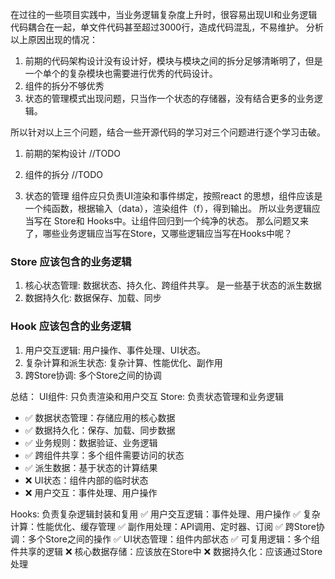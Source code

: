 在过往的一些项目实践中，当业务逻辑复杂度上升时，很容易出现UI和业务逻辑代码耦合在一起，单文件代码甚至超过3000行，造成代码混乱，不易维护。
分析以上原因出现的情况：
1. 前期的代码架构设计没有设计好，模块与模块之间的拆分足够清晰明了，但是一个单个的复杂模块也需要进行优秀的代码设计。
2. 组件的拆分不够优秀
3. 状态的管理模式出现问题，只当作一个状态的存储器，没有结合更多的业务逻辑。

所以针对以上三个问题，结合一些开源代码的学习对三个问题进行逐个学习击破。

1. 前期的架构设计
//TODO

2. 组件的拆分
//TODO

3. 状态的管理
组件应只负责UI渲染和事件绑定，按照react 的思想，组件应该是一个纯函数，根据输入（data），渲染组件（f），得到输出。
所以业务逻辑应当写在 Store和 Hooks中。让组件回归到一个纯净的状态。
那么问题又来了，哪些业务逻辑应当写在Store，又哪些逻辑应当写在Hooks中呢？
### Store 应该包含的业务逻辑
1. 核心状态管理: 数据状态、持久化、跨组件共享。 是一些基于状态的派生数据
2. 数据持久化: 数据保存、加载、同步

### Hook 应该包含的业务逻辑
1. 用户交互逻辑: 用户操作、事件处理、UI状态。 
2. 复杂计算和派生状态: 复杂计算、性能优化、副作用
3. 跨Store协调: 多个Store之间的协调

总结：
UI组件: 只负责渲染和用户交互
Store: 负责状态管理和业务逻辑
- ✅ 数据状态管理：存储应用的核心数据
- ✅ 数据持久化：保存、加载、同步数据
- ✅ 业务规则：数据验证、业务逻辑
- ✅ 跨组件共享：多个组件需要访问的状态
- ✅ 派生数据：基于状态的计算结果
- ❌ UI状态：组件内部的临时状态
- ❌ 用户交互：事件处理、用户操作

Hooks: 负责复杂逻辑封装和复用
✅ 用户交互逻辑：事件处理、用户操作
✅ 复杂计算：性能优化、缓存管理
✅ 副作用处理：API调用、定时器、订阅
✅ 跨Store协调：多个Store之间的操作
✅ UI状态管理：组件内部状态
✅ 可复用逻辑：多个组件共享的逻辑
❌ 核心数据存储：应该放在Store中
❌ 数据持久化：应该通过Store处理

